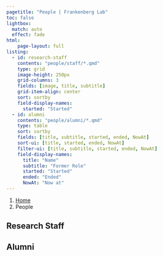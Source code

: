 ```yaml
---
pagetitle: "People | Frankenberg Lab"
toc: false
lightbox:
  match: auto
  effect: fade
html:
    page-layout: full
listing:
  - id: research-staff
    contents: "people/staff/*.qmd"
    type: grid
    image-height: 250px
    grid-columns: 3
    fields: [image, title, subtitle]
    grid-item-align: center
    sort: sortby
    field-display-names: 
      started: "Started"
  - id: alumni
    contents: "people/alumni/*.qmd"
    type: table
    sort: sortby
    fields: [title, subtitle, started, ended, NowAt]
    sort-ui: [title, started, ended, NowAt]
    filter-ui: [title, subtitle, started, ended, NowAt]
    field-display-names: 
      title: "Name"
      subtitle: "Former Role"
      started: "Started"
      ended: "Ended"
      NowAt: "Now at"
---
```


```{=html}
<nav aria-label="breadcrumb">
  <ol class="breadcrumb">
    <li class="breadcrumb-item"><a href="index.html">Home</a></li>
    <li class="breadcrumb-item active" aria-current="page">People</li>
  </ol>
</nav>
```


## Research Staff

:::{#research-staff}
:::


## Alumni

:::{#alumni}
:::